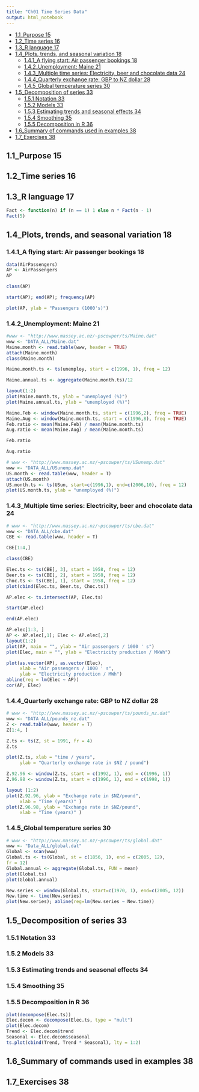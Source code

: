 ```yaml
---
title: "Ch01 Time Series Data"
output: html_notebook
---
```

<!-- toc orderedList:0 depthFrom:1 depthTo:6 -->

- [1.1_Purpose 15](#11_purpose-15)
- [1.2_Time series 16](#12_time-series-16)
- [1.3_R language 17](#13_r-language-17)
- [1.4_Plots, trends, and seasonal variation 18](#14_plots-trends-and-seasonal-variation-18)
	- [1.4.1_A flying start: Air passenger bookings 18](#141_a-flying-start-air-passenger-bookings-18)
	- [1.4.2_Unemployment: Maine 21](#142_unemployment-maine-21)
	- [1.4.3_Multiple time series: Electricity, beer and chocolate data 24](#143_multiple-time-series-electricity-beer-and-chocolate-data-24)
	- [1.4.4_Quarterly exchange rate: GBP to NZ dollar 28](#144_quarterly-exchange-rate-gbp-to-nz-dollar-28)
	- [1.4.5_Global temperature series 30](#145_global-temperature-series-30)
- [1.5_Decomposition of series 33](#15_decomposition-of-series-33)
	- [1.5.1 Notation 33](#151-notation-33)
	- [1.5.2 Models 33](#152-models-33)
	- [1.5.3 Estimating trends and seasonal effects 34](#153-estimating-trends-and-seasonal-effects-34)
	- [1.5.4 Smoothing 35](#154-smoothing-35)
	- [1.5.5 Decomposition in R 36](#155-decomposition-in-r-36)
- [1.6_Summary of commands used in examples 38](#16_summary-of-commands-used-in-examples-38)
- [1.7_Exercises 38](#17_exercises-38)

<!-- tocstop -->

## 1.1_Purpose 15
## 1.2_Time series 16
## 1.3_R language 17
```r
Fact <- function(n) if (n == 1) 1 else n * Fact(n - 1)
Fact(5)
```
## 1.4_Plots, trends, and seasonal variation 18
### 1.4.1_A flying start: Air passenger bookings 18
```r
data(AirPassengers)
AP <- AirPassengers
AP
```

```r
class(AP)
```
```r
start(AP); end(AP); frequency(AP)
```
```r
plot(AP, ylab = "Passengers (1000's)")
```

### 1.4.2_Unemployment: Maine 21
```r
#www <- "http://www.massey.ac.nz/~pscowper/ts/Maine.dat"
www <- "DATA_ALL/Maine.dat"
Maine.month <- read.table(www, header = TRUE)
attach(Maine.month)
class(Maine.month)
```
```r
Maine.month.ts <- ts(unemploy, start = c(1996, 1), freq = 12)
```
```r
Maine.annual.ts <- aggregate(Maine.month.ts)/12
```

```r
layout(1:2)
plot(Maine.month.ts, ylab = "unemployed (%)")
plot(Maine.annual.ts, ylab = "unemployed (%)")
```

```r
Maine.Feb <- window(Maine.month.ts, start = c(1996,2), freq = TRUE)
Maine.Aug <- window(Maine.month.ts, start = c(1996,8), freq = TRUE)
Feb.ratio <- mean(Maine.Feb) / mean(Maine.month.ts)
Aug.ratio <- mean(Maine.Aug) / mean(Maine.month.ts)
```
```r
Feb.ratio
```
```r
Aug.ratio
```

```r
# www <- "http://www.massey.ac.nz/~pscowper/ts/USunemp.dat"
www <- "DATA_ALL/USunemp.dat"
US.month <- read.table(www, header = T)
attach(US.month)
US.month.ts <- ts(USun, start=c(1996,1), end=c(2006,10), freq = 12)
plot(US.month.ts, ylab = "unemployed (%)")
```
### 1.4.3_Multiple time series: Electricity, beer and chocolate data 24
```r
# www <- "http://www.massey.ac.nz/~pscowper/ts/cbe.dat"
www <- "DATA_ALL/cbe.dat"
CBE <- read.table(www, header = T)
```
```r
CBE[1:4,]
```
```r
class(CBE)
```
```r
Elec.ts <- ts(CBE[, 3], start = 1958, freq = 12)
Beer.ts <- ts(CBE[, 2], start = 1958, freq = 12)
Choc.ts <- ts(CBE[, 1], start = 1958, freq = 12)
plot(cbind(Elec.ts, Beer.ts, Choc.ts))
```

```r
AP.elec <- ts.intersect(AP, Elec.ts)
```
```r
start(AP.elec)
```
```r
end(AP.elec)
```
```r
AP.elec[1:3, ]
AP <- AP.elec[,1]; Elec <- AP.elec[,2]
layout(1:2)
plot(AP, main = "", ylab = "Air passengers / 1000 ' s")
plot(Elec, main = "", ylab = "Electricity production / MkWh")
```
```r
plot(as.vector(AP), as.vector(Elec),
     xlab = "Air passengers / 1000 ' s",
     ylab = "Electricity production / MWh")
abline(reg = lm(Elec ~ AP))
cor(AP, Elec)
```
### 1.4.4_Quarterly exchange rate: GBP to NZ dollar 28
```r
# www <- "http://www.massey.ac.nz/~pscowper/ts/pounds_nz.dat"
www <- "DATA_ALL/pounds_nz.dat"
Z <- read.table(www, header = T)
Z[1:4, ]
```
```r
Z.ts <- ts(Z, st = 1991, fr = 4)
Z.ts
```
```r
plot(Z.ts, xlab = "time / years",
     ylab = "Quarterly exchange rate in $NZ / pound")
```
```r
Z.92.96 <- window(Z.ts, start = c(1992, 1), end = c(1996, 1))
Z.96.98 <- window(Z.ts, start = c(1996, 1), end = c(1998, 1))

layout (1:2)
plot(Z.92.96, ylab = "Exchange rate in $NZ/pound",
     xlab = "Time (years)" )
plot(Z.96.98, ylab = "Exchange rate in $NZ/pound",
     xlab = "Time (years)" )
```

### 1.4.5_Global temperature series 30
```r
# www <- "http://www.massey.ac.nz/~pscowper/ts/global.dat"
www <- "Data_ALL/global.dat"
Global <- scan(www)
Global.ts <- ts(Global, st = c(1856, 1), end = c(2005, 12),
fr = 12)
Global.annual <- aggregate(Global.ts, FUN = mean)
plot(Global.ts)
plot(Global.annual)
```

```r
New.series <- window(Global.ts, start=c(1970, 1), end=c(2005, 12))
New.time <- time(New.series)
plot(New.series); abline(reg=lm(New.series ~ New.time))
```
## 1.5_Decomposition of series 33

### 1.5.1 Notation 33

### 1.5.2 Models 33

### 1.5.3 Estimating trends and seasonal effects 34

### 1.5.4 Smoothing 35

### 1.5.5 Decomposition in R 36
```r
plot(decompose(Elec.ts))
Elec.decom <- decompose(Elec.ts, type = "mult")
plot(Elec.decom)
Trend <- Elec.decom$trend
Seasonal <- Elec.decom$seasonal
ts.plot(cbind(Trend, Trend * Seasonal), lty = 1:2)
```

## 1.6_Summary of commands used in examples 38

## 1.7_Exercises 38

